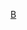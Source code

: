 {{Country topics
| template_name = 缅甸主题
| country = 緬甸
| image = [[File:State seal of Myanmar.svg|100px|緬甸國徽]]
| state    = {{{state|autocollapse}}}|

| history =
* [[緬甸歷史#史前|史前歷史]]
* [[驃人城邦]]
* [[蒲甘王國]]
* [[敏象王國]]
* [[彬牙王國]]
* [[實皆王國]]
* [[阿瓦王朝]]
* [[卑謬王國]]
* [[勃固王朝]]
* [[妙烏王國]]
* [[東吁王朝]]
* [[後勃固王朝|中興罕礁瓦底王朝]]
* [[貢榜王朝]]
* [[英屬緬甸|英屬時期]]
* [[緬甸戰役|日佔時期]]
* [[緬甸國]]
* [[獨立的緬甸聯邦]]
* [[緬甸式社會主義|联邦社會主義共和國]]
* [[國家和平與發展委員會|軍政府統治]]
* [[緬甸聯邦共和國]]

| geography =
* [[緬甸城市列表|城市]]
* [[開加博峰]]
* [[帕凱山]]
* [[波巴山]]
* [[印多吉湖]]
* [[茵萊湖]]
* [[伊洛瓦底江]]
* [[欽敦江]]
* [[怒江]]
* {{en-link|錫唐河|Sittaung River}} 

| politics = 
* [[緬甸國防軍|軍事]]
* [[緬甸聯邦議會|國會]]
* {{en-link|緬甸人權|Human rights in Burma|人權}}
** [[缅甸LGBT权益|LGBT]]

* [[緬甸外交|外交]]
* [[緬甸憲法|憲法]]
* [[緬甸行政區劃|行政區劃]]
* {{en-link|緬甸選舉|Elections in Burma|選舉}}
* [[緬甸政黨|政黨]]
* {{en-link|緬甸警察部隊|Myanmar Police Force|執法機關}}
* [[國務資政 (緬甸)|國務資政]]
* <s>[[緬甸總理|總理]]</s>
* [[緬甸總統|總統]]

| economy = <!--拼音順序-->
* [[緬元|緬元{{small|（貨幣）}}]]
* [[緬甸計量單位|計量單位]]
* [[緬甸交通|交通]]
* {{en-link|緬甸農業|Agriculture in Burma|農業}}
* {{en-link|緬甸通訊|Communications in Burma|通訊}}
* [[緬甸中央銀行|中央銀行]]

| society =
* [[緬甸民族|民族]]
* {{en-link|緬甸醫療|Health in Burma|醫療}}
* {{en-link|緬甸語言|Languages of Burma|語言}}
** [[緬甸語]]
* {{en-link|緬甸婦女|Women in Burma|婦女}}
* {{en-link|緬甸教育|Education in Burma|教育}}
* [[緬甸人口|人口]]
* {{en-link|緬甸罪案|Crime in Burma|罪案}}
| culture = <!--拼音順序-->
* {{en-link|緬甸菜|Burmese cuisine|菜式}}
* {{en-link|緬甸傳媒|Media of Burma|傳媒}}
* {{en-link|緬甸電影|Cinema of Burma|電影}}
* {{en-link|緬甸國家象徵|National symbols of Burma|國家象徵}}
* {{en-link|緬甸國名|Names of Burma|國名}}
* {{en-link|緬甸節日|Festivals in Burma|節日}} 
** {{en-link|緬甸公眾假期|Public holidays in Burma|公眾假期}} 
* [[緬曆|曆法]]
* [[緬甸審查制度|審查制度]]
* [[緬甸文學|文學]]
* {{en-link|緬甸舞|Burmese dance|舞蹈}}
* [[緬甸賣淫業|賣淫業]]
* {{en-link|緬甸音樂|Music of Burma|音樂}}
* [[緬甸宗教|宗教]]

}}<noinclude>
{{collapsible option}}
[[Category:緬甸模板| ]]
[[Category:亞洲國家和地區主題模板|B]]
</noinclude>